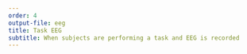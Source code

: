```yaml
---
order: 4
output-file: eeg
title: Task EEG
subtitle: When subjects are performing a task and EEG is recorded
---
```

